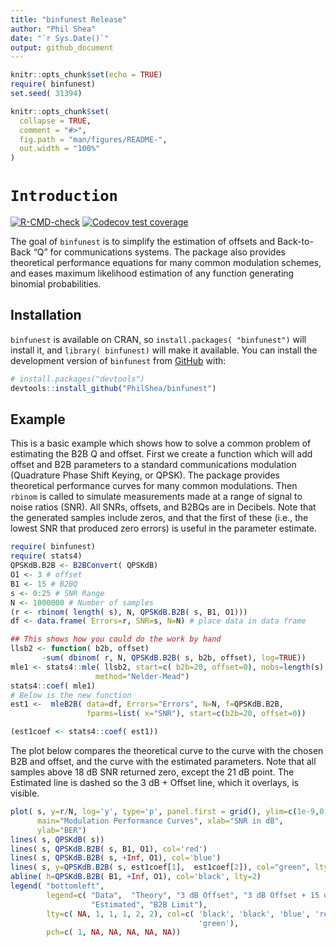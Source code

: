 ```yaml
---
title: "binfunest Release"
author: "Phil Shea"
date: "`r Sys.Date()`"
output: github_document
---
```


```r
knitr::opts_chunk$set(echo = TRUE)
require( binfunest)
set.seed( 31394)
```

```r
knitr::opts_chunk$set(
  collapse = TRUE,
  comment = "#>",
  fig.path = "man/figures/README-",
  out.width = "100%"
)
```

# `Introduction`

<!-- badges: start -->
[![R-CMD-check](https://github.com/PhilShea/binfunest/actions/workflows/R-CMD-check.yaml/badge.svg)](https://github.com/PhilShea/binfunest/actions/workflows/R-CMD-check.yaml)
[![Codecov test coverage](https://codecov.io/gh/PhilShea/binfunest/branch/main/graph/badge.svg)](https://app.codecov.io/gh/PhilShea/binfunest?branch=main)
<!-- badges: end -->

The goal of `binfunest` is to simplify the estimation of offsets and Back-to-Back "Q" for communications systems.  The package also provides theoretical performance equations for many common modulation schemes, and eases maximum likelihood estimation of any function generating binomial probabilities.

## Installation

`binfunest` is available on CRAN, so `install.packages( "binfunest")` will install it, and `library( binfunest)` will make it available. You can install the development version of `binfunest` from [GitHub](https://github.com/) with:

``` r
# install.packages("devtools")
devtools::install_github("PhilShea/binfunest")
```

## Example

This is a basic example which shows how to solve a common problem of estimating the B2B Q and offset.  First we create a function which will add offset and B2B parameters to a standard communications modulation (Quadrature Phase Shift Keying, or QPSK).  The package provides theoretical performance curves for many common modulations.  Then `rbinom` is called to simulate measurements made at a range of signal to noise ratios (SNR).  All SNRs, offsets, and B2BQs are in Decibels.  Note that the generated samples include zeros, and that the first of these (i.e., the lowest SNR that produced zero errors) is useful in the parameter estimate.

```r
require( binfunest)
require( stats4)
QPSKdB.B2B <- B2BConvert( QPSKdB)
O1 <- 3 # offset
B1 <- 15 # B2BQ
s <- 0:25 # SNR Range 
N <- 1000000 # Number of samples
(r <- rbinom( length( s), N, QPSKdB.B2B( s, B1, O1)))
df <- data.frame( Errors=r, SNR=s, N=N) # place data in data frame

## This shows how you could do the work by hand
llsb2 <- function( b2b, offset)
       -sum( dbinom( r, N, QPSKdB.B2B( s, b2b, offset), log=TRUE))
mle1 <- stats4::mle( llsb2, start=c( b2b=20, offset=0), nobs=length(s),
                   method="Nelder-Mead")
stats4::coef( mle1)
# Below is the new function
est1 <-  mleB2B( data=df, Errors="Errors", N=N, f=QPSKdB.B2B,
                 fparms=list( x="SNR"), start=c(b2b=20, offset=0))

(est1coef <- stats4::coef( est1))
```

The plot below compares the theoretical curve to the curve with the chosen B2B and offset, and the curve with the estimated parameters. Note that all samples above 18 dB SNR returned zero, except the 21 dB point.  The Estimated line is dashed so the 3 dB + Offset line, which it overlays, is visible.

```r
plot( s, y=r/N, log='y', type='p', panel.first = grid(), ylim=c(1e-9,0.5),
      main="Modulation Performance Curves", xlab="SNR in dB",
      ylab="BER")
lines( s, QPSKdB( s))
lines( s, QPSKdB.B2B( s, B1, O1), col='red')
lines( s, QPSKdB.B2B( s, +Inf, O1), col='blue')
lines( s, y=QPSKdB.B2B( s, est1coef[1],  est1coef[2]), col="green", lty=2)
abline( h=QPSKdB.B2B( B1, +Inf, O1), col='black', lty=2)
legend( "bottomleft",
        legend=c( "Data",  "Theory", "3 dB Offset", "3 dB Offset + 15 dB B2B", 
                  "Estimated", "B2B Limit"),
        lty=c( NA, 1, 1, 1, 2, 2), col=c( 'black', 'black', 'blue', 'red',
                                          'green'),
        pch=c( 1, NA, NA, NA, NA, NA))
```
